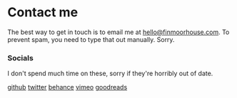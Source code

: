 <div class="page-wrapper">

# Contact me

The best way to get in touch is to email me at hello@finmoorhouse.com. To prevent spam, you need to type that out manually. Sorry.

### Socials

I don't spend much time on these, sorry if they're horribly out of date.

[github](www.github.com)
[twitter](https://www.twitter.com/finmoorhouse)
[behance](?)
[vimeo](?)
[goodreads](https://www.goodreads.com/finm)

</div>
